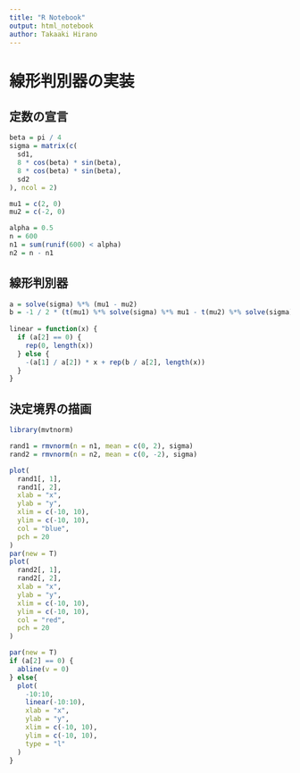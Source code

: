 ```yaml
---
title: "R Notebook"
output: html_notebook
author: Takaaki Hirano
---
```


# 線形判別器の実装

## 定数の宣言
```r
beta = pi / 4
sigma = matrix(c(
  sd1,
  8 * cos(beta) * sin(beta),
  8 * cos(beta) * sin(beta),
  sd2
), ncol = 2)

mu1 = c(2, 0)
mu2 = c(-2, 0)

alpha = 0.5
n = 600
n1 = sum(runif(600) < alpha)
n2 = n - n1
```

## 線形判別器
```r
a = solve(sigma) %*% (mu1 - mu2)
b = -1 / 2 * (t(mu1) %*% solve(sigma) %*% mu1 - t(mu2) %*% solve(sigma) %*% mu2) + log(n1 /
                                                                                         n2)
linear = function(x) {
  if (a[2] == 0) {
    rep(0, length(x))
  } else {
    -(a[1] / a[2]) * x + rep(b / a[2], length(x))
  }
}
```

## 決定境界の描画
```r
library(mvtnorm)

rand1 = rmvnorm(n = n1, mean = c(0, 2), sigma)
rand2 = rmvnorm(n = n2, mean = c(0, -2), sigma)

plot(
  rand1[, 1],
  rand1[, 2],
  xlab = "x",
  ylab = "y",
  xlim = c(-10, 10),
  ylim = c(-10, 10),
  col = "blue",
  pch = 20
)
par(new = T)
plot(
  rand2[, 1],
  rand2[, 2],
  xlab = "x",
  ylab = "y",
  xlim = c(-10, 10),
  ylim = c(-10, 10),
  col = "red",
  pch = 20
)

par(new = T)
if (a[2] == 0) {
  abline(v = 0)
} else{
  plot(
    -10:10,
    linear(-10:10),
    xlab = "x",
    ylab = "y",
    xlim = c(-10, 10),
    ylim = c(-10, 10),
    type = "l"
  )
}
```